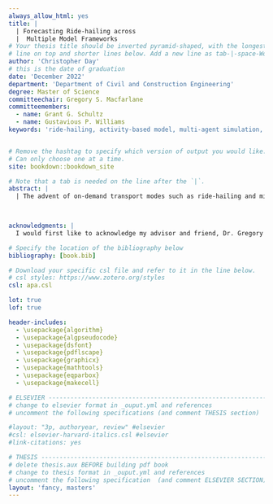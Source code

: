 ```yaml
---
always_allow_html: yes
title: |
  | Forecasting Ride-hailing across  
  |  Multiple Model Frameworks
# Your thesis title should be inverted pyramid-shaped, with the longest
# line on top and shorter lines below. Add a new line as tab-|-space-Words
author: 'Christopher Day'
# this is the date of graduation
date: 'December 2022'
department: 'Department of Civil and Construction Engineering'
degree: Master of Science
committeechair: Gregory S. Macfarlane
committeemembers:
  - name: Grant G. Schultz
  - name: Gustavious P. Williams
keywords: 'ride-hailing, activity-based model, multi-agent simulation, ActivitySim, BEAM'


# Remove the hashtag to specify which version of output you would like.
# Can only choose one at a time.
site: bookdown::bookdown_site

# Note that a tab is needed on the line after the `|`.
abstract: |
  | The advent of on-demand transport modes such as ride-hailing and microtransit has challenged forecasters to develop new methods of forecasting the use and impacts of such modes. In particular, there is some professional disagreement about the relative role of activity-based transportation behavior models — which have detailed understanding of the person making a trip and its purpose —  and multi-agent demand simulations which may have a better understanding of the availability and service characteristics of on-demand services. A particular question surrounds how the relative strengths of these two approaches might be successfully paired in practice. Using daily plans generated by the activity-based model ActivitySim as inputs to the BEAM multi-agent simulation, we construct nine different methodological combinations by allowing the choice to use a pooled ride-hail service in ActivitySim, BEAM, or both. Within each combination, we estimate ride-hailing ridership and level of service measures. The results suggest that a multi-agent simulation may overstate the demand interest relative to an activity-based model, but there may be opportunities to implement feedback loops to strengthen the forecasting power. 
  


acknowledgments: |
  I would first like to acknowledge my advisor and friend, Dr. Gregory Macfarlane, for teaching me everything I know. Without you, this thesis and my future career would be boring and stupid. I found a work to love and enjoy while researching under your supervision, and for that I will forever be grateful. I express gratitude as well to Dr. Shultz and Dr. Williams for being on my advisory committe and helping me finish my thesis. I would also like to acknowledge the United States Department of Transportation (USDOT) for funding my research. Thank you to the members of the T-SCORE center, especially Dr. Gregory Erhardt, Jawad Hoque, and Vedant Goyal for their friendship and help with tackling BEAM. A special shoutout to Nate Lant and Hayden Atchley for working on ActivitySim and BEAM even when we had no idea what we were doing. Together, we got this thing done. I am enormously grateful as well to Zachary Needell at Lawrence Berkeley National Laboratory for working with the T-SCORE team and I in our efforts to tame BEAM. Without you, none of this would have been possible. An additional thanks to Wasatch Front Regional Council, especially Chad Worthen, for sharing data and working with our group. I express sincere gratitude for my family members and their patience and support as I conducted this research. Especially, thank you to my wife Megan, because without her I would probably be dead. She convinced me to apply for this research position, held down the fort at home, let me work every Saturday for 3 years, and was patient with me everytime I went insane staring at my computer screeen. I appretiate you all. Finally, thank you to the BYU tennis courts and Kevin Lunt, because tennis is the key to happiness. 

# Specify the location of the bibliography below
bibliography: [book.bib] 

# Download your specific csl file and refer to it in the line below.
# csl styles: https://www.zotero.org/styles
csl: apa.csl

lot: true
lof: true

header-includes:
  - \usepackage{algorithm}
  - \usepackage{algpseudocode}
  - \usepackage{dsfont}
  - \usepackage{pdflscape}
  - \usepackage{graphicx}
  - \usepackage{mathtools}
  - \usepackage{eqparbox}
  - \usepackage{makecell}

# ELSEVIER ----------------------------------------------------------------#
# change to elsevier format in _ouput.yml and references
# uncomment the following specifications (and comment THESIS section)

#layout: "3p, authoryear, review" #elsevier
#csl: elsevier-harvard-italics.csl #elsevier
#link-citations: yes

# THESIS ------------------------------------------------------------------#
# delete thesis.aux BEFORE building pdf book
# change to thesis format in _ouput.yml and references
# uncomment the following specification  (and comment ELSEVIER SECTION)
layout: 'fancy, masters'
---
```



